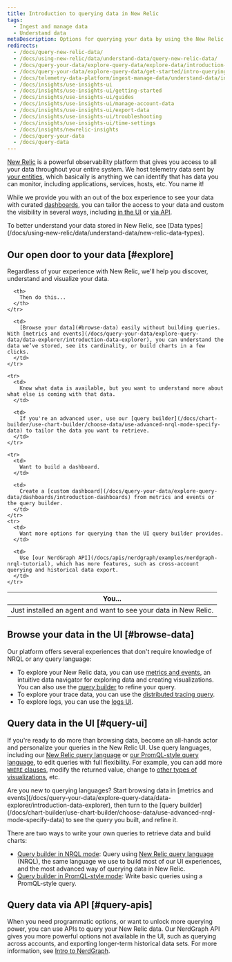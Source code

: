 ```yaml
---
title: Introduction to querying data in New Relic
tags:
  - Ingest and manage data
  - Understand data
metaDescription: Options for querying your data by using the New Relic UI or our APIs.
redirects:
  - /docs/query-new-relic-data/
  - /docs/using-new-relic/data/understand-data/query-new-relic-data/
  - /docs/query-your-data/explore-query-data/explore-data/introduction-querying-new-relic-data/
  - /docs/query-your-data/explore-query-data/get-started/intro-querying/
  - /docs/telemetry-data-platform/ingest-manage-data/understand-data/introduction-querying-new-relic-data/
  - /docs/insights/use-insights-ui
  - /docs/insights/use-insights-ui/getting-started
  - /docs/insights/use-insights-ui/guides
  - /docs/insights/use-insights-ui/manage-account-data
  - /docs/insights/use-insights-ui/export-data
  - /docs/insights/use-insights-ui/troubleshooting
  - /docs/insights/use-insights-ui/time-settings   
  - /docs/insights/newrelic-insights
  - /docs/query-your-data
  - /docs/query-data
---
```


[New Relic](https://one.newrelic.com) is a powerful observability platform that gives you access to all your data throughout your entire system. We host telemetry data sent by [your entities](/docs/new-relic-one/use-new-relic-one/core-concepts/what-entity-new-relic/), which basically is anything we can identify that has data you can monitor, including applications, services, hosts, etc. You name it!

While we provide you with an out of the box experience to see your data with curated [dashboards](/docs/query-your-data/explore-query-data/dashboards/introduction-dashboards/), you can tailor the access to your data and custom the visibility in several ways, including [in the UI](#query-ui) or [via API](#query-apis).

<Callout variant="important">
  To better understand your data stored in New Relic, see [Data types](/docs/using-new-relic/data/understand-data/new-relic-data-types).
</Callout>

## Our open door to your data [#explore]

Regardless of your experience with New Relic, we'll help you discover, understand and visualize your data.

<table>
  <thead>
    <tr>
      <th style={{ width: "300px" }}>
        You...
      </th>

      <th>
        Then do this...
      </th>
    </tr>
  </thead>

  <tbody>
    <tr>
      <td>
        Just installed an agent and want to see your data in New Relic.
      </td>

      <td>
        [Browse your data](#browse-data) easily without building queries. With [metrics and events](/docs/query-your-data/explore-query-data/data-explorer/introduction-data-explorer), you can understand the data we’ve stored, see its cardinality, or build charts in a few clicks.
      </td>
    </tr>

    <tr>
      <td>
        Know what data is available, but you want to understand more about what else is coming with that data.
      </td>

      <td>
        If you're an advanced user, use our [query builder](/docs/chart-builder/use-chart-builder/choose-data/use-advanced-nrql-mode-specify-data) to tailor the data you want to retrieve.
      </td>
    </tr>

    <tr>
      <td>
        Want to build a dashboard.
      </td>

      <td>
        Create a [custom dashboard](/docs/query-your-data/explore-query-data/dashboards/introduction-dashboards) from metrics and events or the query builder.
      </td>
    </tr>
    <tr>
      <td>
        Want more options for querying than the UI query builder provides.
      </td>

      <td>
        Use [our NerdGraph API](/docs/apis/nerdgraph/examples/nerdgraph-nrql-tutorial), which has more features, such as cross-account querying and historical data export.  
      </td>
    </tr>
  </tbody>
</table>

## Browse your data in the UI [#browse-data]

Our platform offers several experiences that don't require knowledge of NRQL or any query language: 

* To explore your New Relic data, you can use [metrics and events](/docs/query-your-data/explore-query-data/data-explorer/introduction-data-explorer), an intuitive data navigator for exploring data and creating visualizations. You can also use the [query builder](/docs/chart-builder/use-chart-builder/choose-data/use-advanced-nrql-mode-specify-data) to refine your query.
* To explore your trace data, you can use the [distributed tracing query](/docs/understand-dependencies/distributed-tracing/ui-data/additional-distributed-tracing-features-new-relic-one).
* To explore logs, you can use the [logs UI](/docs/logs/ui-data/use-logs-ui/). 

## Query data in the UI [#query-ui]

If you're ready to do more than browsing data, become an all-hands actor and personalize your queries in the New Relic UI. Use query languages, including our [New Relic query language](/docs/query-your-data/nrql-new-relic-query-language/get-started/introduction-nrql-new-relics-query-language/) or [our PromQL-style query language](https://prometheus.io/docs/prometheus/latest/querying/basics/), to edit queries with full flexibility. For example, you can add more [`WHERE` clauses](/docs/query-your-data/nrql-new-relic-query-language/get-started/nrql-syntax-clauses-functions/#sel-where), modify the returned value, change to [other types of visualizations](/docs/query-your-data/explore-query-data/use-charts/chart-types/), etc.

<Callout variant="tip">
  Are you new to querying languages? Start browsing data in [metrics and events](/docs/query-your-data/explore-query-data/data-explorer/introduction-data-explorer), then turn to the [query builder](/docs/chart-builder/use-chart-builder/choose-data/use-advanced-nrql-mode-specify-data) to see the query you built, and refine it.
</Callout>

There are two ways to write your own queries to retrieve data and build charts:

* [Query builder in NRQL mode](/docs/chart-builder/use-chart-builder/choose-data/use-advanced-nrql-mode-specify-data): Query using [New Relic query language](/docs/query-your-data/nrql-new-relic-query-language/get-started/introduction-nrql-new-relics-query-language) (NRQL), the same language we use to build most of our UI experiences, and the most advanced way of querying data in New Relic.
* [Query builder in PromQL-style mode](/docs/query-your-data/explore-query-data/chart-builder/use-advanced-promql-mode-specify-data): Write basic queries using a PromQL-style query.

## Query data via API [#query-apis]

When you need programmatic options, or want to unlock more querying power, you can use APIs to query your New Relic data. Our NerdGraph API gives you more powerful options not available in the UI, such as querying across accounts, and exporting longer-term historical data sets. For more information, see [Intro to NerdGraph](/docs/apis/nerdgraph/get-started/introduction-new-relic-nerdgraph/#tutorials).

